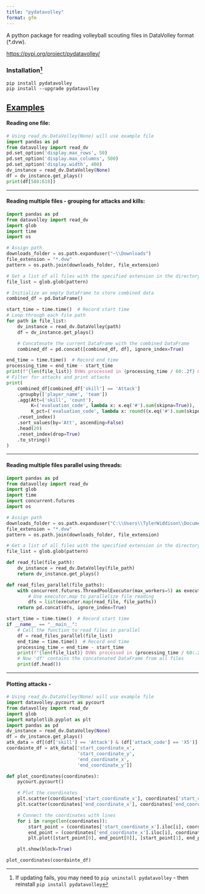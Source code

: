 ```yaml
---
title: "pydatavolley"
format: gfm
---
```


A python package for reading volleyball scouting files in DataVolley format (\*.dvw).

<https://pypi.org/project/pydatavolley/>

### Installation[^1]

[^1]: If updating fails, you may need to `pip uninstall pydatavolley` - then reinstall `pip install pydatavolley`

```         
pip install pydatavolley
pip install --upgrade pydatavolley
```

## [Examples]{.underline}

#### Reading one file:

```python
# Using read_dv.DataVolley(None) will use example file
import pandas as pd
from datavolley import read_dv
pd.set_option('display.max_rows', 50)
pd.set_option('display.max_columns', 500)
pd.set_option('display.width', 400)
dv_instance = read_dv.DataVolley(None)
df = dv_instance.get_plays()
print(df[588:618])
```

------------------------------------------------------------------------

#### Reading multiple files - grouping for attacks and kills:

```python
import pandas as pd
from datavolley import read_dv
import glob
import time
import os

# Assign path
downloads_folder = os.path.expanduser("~\\Downloads")
file_extension = "*.dvw"
pattern = os.path.join(downloads_folder, file_extension)

# Get a list of all files with the specified extension in the directory
file_list = glob.glob(pattern)

# Initialize an empty DataFrame to store combined data
combined_df = pd.DataFrame()

start_time = time.time()  # Record start time
# Loop through each file path
for path in file_list:
    dv_instance = read_dv.DataVolley(path)
    df = dv_instance.get_plays()

    # Concatenate the current DataFrame with the combined DataFrame
    combined_df = pd.concat([combined_df, df], ignore_index=True)

end_time = time.time()  # Record end time
processing_time = end_time - start_time
print(f"{len(file_list)} DVWs processed in {processing_time / 60:.2f} minutes")
# Filter for attacks and print attacks 
print(
    combined_df[combined_df['skill'] == 'Attack']
    .groupby(['player_name', 'team'])
    .agg(Att=('skill', 'count'),
         K=('evaluation_code', lambda x: x.eq('#').sum(skipna=True)),
         K_pct=('evaluation_code', lambda x: round((x.eq('#').sum(skipna=True) / x.count()), 3)))
    .reset_index()
    .sort_values(by='Att', ascending=False)
    .head(20)
    .reset_index(drop=True)
    .to_string()
)
```

------------------------------------------------------------------------

#### Reading multiple files parallel using threads:

```python
import pandas as pd
from datavolley import read_dv
import glob
import time
import concurrent.futures
import os

# Assign path
downloads_folder = os.path.expanduser("C:\\Users\\TylerWiddison\\Documents\\Python\\DVWGet2\\dvws\\WCC")
file_extension = "*.dvw"
pattern = os.path.join(downloads_folder, file_extension)

# Get a list of all files with the specified extension in the directory
file_list = glob.glob(pattern)

def read_file(file_path):
    dv_instance = read_dv.DataVolley(file_path)
    return dv_instance.get_plays()

def read_files_parallel(file_paths):
    with concurrent.futures.ThreadPoolExecutor(max_workers=5) as executor:
        # Use executor.map to parallelize file reading
        dfs = list(executor.map(read_file, file_paths))
    return pd.concat(dfs, ignore_index=True)

start_time = time.time()  # Record start time
if __name__ == "__main__":
    # Call the function to read files in parallel
    df = read_files_parallel(file_list)
    end_time = time.time()  # Record end time
    processing_time = end_time - start_time
    print(f"{len(file_list)} DVWs processed in {processing_time / 60:.2f} minutes")
    # Now 'df' contains the concatenated DataFrame from all files
    print(df.head())
```

------------------------------------------------------------------------

#### Plotting attacks -

```python
# Using read_dv.DataVolley(None) will use example file
import datavolley.pycourt as pycourt
from datavolley import read_dv
import glob
import matplotlib.pyplot as plt
import pandas as pd
dv_instance = read_dv.DataVolley(None)
df = dv_instance.get_plays()
atk_data = df[(df['skill'] == 'Attack') & (df['attack_code'] == 'X5')]
coordainte_df = atk_data[['start_coordinate_x',
                          'start_coordinate_y',
                          'end_coordinate_x',
                          'end_coordinate_y']]

def plot_coordinates(coordinates):
    pycourt.pycourt()

    # Plot the coordinates
    plt.scatter(coordinates['start_coordinate_x'], coordinates['start_coordinate_y'], color='red')
    plt.scatter(coordinates['end_coordinate_x'], coordinates['end_coordinate_y'], color='blue')

    # Connect the coordinates with lines
    for i in range(len(coordinates)):
        start_point = (coordinates['start_coordinate_x'].iloc[i], coordinates['start_coordinate_y'].iloc[i])
        end_point = (coordinates['end_coordinate_x'].iloc[i], coordinates['end_coordinate_y'].iloc[i])
        plt.plot([start_point[0], end_point[0]], [start_point[1], end_point[1]], color='gray', linestyle='--', linewidth=1)

    plt.show(block=True)

plot_coordinates(coordainte_df)

```